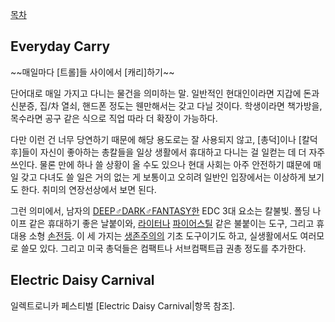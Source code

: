 [[목차]]

== Everyday Carry ==
~~매일마다 [트롤]들 사이에서 [캐리]하기~~

단어대로 매일 가지고 다니는 물건을 의미하는 말. 일반적인 현대인이라면 지갑에 돈과 신분증, 집/차 열쇠, 핸드폰 정도는 웬만해서는 갖고 다닐 것이다. 학생이라면 책가방을, 목수라면 공구 같은 식으로 직업 따라 더 확장이 가능하다.

다만 이런 건 너무 당연하기 때문에 해당 용도로는 잘 사용되지 않고, [총덕]이나 [칼덕후]들이 자신이 좋아하는 총칼들을 일상 생활에서 휴대하고 다니는 걸 일컫는 데 더 자주 쓰인다. 물론 만에 하나 쓸 상황이 올 수도 있으나 현대 사회는 아주 안전하기 떄문에 매일 갖고 다녀도 쓸 일은 거의 없는 게 보통이고 오히려 일반인 입장에서는 이상하게 보기도 한다. 취미의 연장선상에서 보면 된다.

그런 의미에서, 남자의 [[반 다크홈|DEEP♂DARK♂FANTASY]]한 EDC 3대 요소는 칼불빛. 폴딩 나이프 같은 휴대하기 좋은 날붙이와, [[라이터]]나 [[파이어스틸]] 같은 불붙이는 도구, 그리고 휴대용 소형 [[손전등]]. 이 세 가지는 [[생존주의]]의 기초 도구이기도 하고, 실생활에서도 여러모로 쓸모 있다. 그리고 미국 총덕들은 컴팩트나 서브컴팩트급 권총 정도를 추가한다.

== Electric Daisy Carnival ==

일렉트로니카 페스티벌 [Electric Daisy Carnival|항목 참조].
